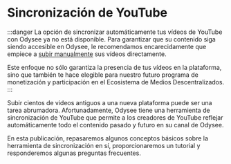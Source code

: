 # Sincronización de YouTube

:::danger La opción de sincronizar automáticamente tus vídeos de YouTube con Odysee ya no está disponible. Para garantizar que su contenido siga siendo accesible en Odysee, le recomendamos encarecidamente que empiece a [subir manualmente](https://help.odysee.tv/es/category-uploading/) sus vídeos directamente.

Este enfoque no sólo garantiza la presencia de tus vídeos en la plataforma, sino que también te hace elegible para nuestro futuro programa de monetización y participación en el Ecosistema de Medios Descentralizados.
:::

Subir cientos de videos antiguos a una nueva plataforma puede ser una tarea abrumadora. Afortunadamente, Odysee tiene una herramienta de sincronización de YouTube que permite a los creadores de YouTube reflejar automáticamente todo el contenido pasado y futuro en su canal de Odysee.

En esta publicación, repasaremos algunos conceptos básicos sobre la herramienta de sincronización en sí, proporcionaremos un tutorial y responderemos algunas preguntas frecuentes.

<CategoryCards/>